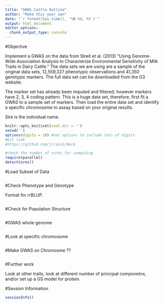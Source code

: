 ```yaml
---
title: "GWAS Cattle Outline"
author: "Make this your own"
date: "`r format(Sys.time(), '%B %d, %Y')`"
output: html_document
editor_options: 
  chunk_output_type: console
---
```

#Objective

Implement a GWAS on the data from Streit et al. (2013) "Using Genome-Wide Association Analysis to Characterize Environmental Sensitivity of Milk Traits in Dairy Cattle."  The data sets we are using are a sample of the original data sets, 12,559,327 phenotypic observations and 41,350 genotypic markers.  The full data set can be downloaded from the G3 website.

The marker set has already been imputed and filtered; however markers have 2, 3, 4 coding pattern.  This is a huge data set, therefore, first fit a GWAS to a sample set of markers.  Then load the entire data set and identify a specific chromosome to assay based on your original results.

Sire is the individual name.

```r
knitr::opts_knit$set(root.dir = '')
setwd('')
options(digits = 10) #set options to include lots of digits
#Git link
#https://github.com/jcrain1/BecA

#check the number of cores for computing
require(parallel)
detectCores()
```

#Load Subset of Data
```r

```

#Check Phenotype and Genotype

Format for rrBLUP.
```r

```

#Check for Population Structure
```r


```

#GWAS whole genome
```r


```

#Look at specific chromosome
```r


```

#Make GWAS on Chromosme ??
```r


```

#Further work

Look at other traits, look at different number of principal componetns, and/or set up a GS model for protein. 

#Session Information
```r
sessionInfo()
```